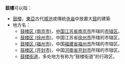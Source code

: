 '''鼓樓'''可以指：
* [[鼓楼|鼓楼]]，[[東亞|東亞]]古代[[城池|城池]]或傳統[[寺庙|寺庙]]中放置大[[鼓|鼓]]的建築
* 地方名：
** [[鼓楼区_(南京市)|鼓楼区 (南京市)]]，[[中华人民共和国|中国]][[江苏省|江苏省]][[南京市|南京市]]所辖的[[市辖区|市辖区]]。
** [[鼓楼区_(徐州市)|鼓楼区 (徐州市)]]，中国江苏省[[徐州市|徐州市]]所辖的市辖区。
** [[鼓楼区_(福州市)|鼓楼区 (福州市)]]，中国[[福建省|福建省]][[福州市|福州市]]所辖的市辖区。
** [[鼓楼区_(开封市)|鼓楼区 (开封市)]]，中国[[河南省|河南省]][[开封市|开封市]]所辖的市辖区。
** [[鼓楼街道|鼓楼街道]]，多处地方有称为“鼓楼街道”的行政区。
{{disambig|Cat=二字亞洲相關消歧義}}